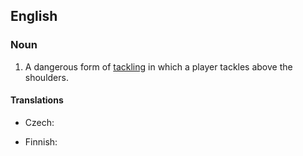 ==English==

===Noun===
{{en-noun|head=[[high]] [[tackle]]}}

# {{lb|en|rugby}} A dangerous form of [[tackling]] in which a player tackles above the shoulders.

====Translations====
{{trans-top|form of tackling}}
* Czech: {{t|cs|vysoká skládka|f}}
{{trans-mid}}
* Finnish: {{t|fi|korkea taklaus}}
{{trans-bottom}}